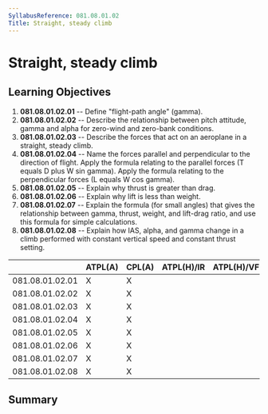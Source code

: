 ```yaml
---
SyllabusReference: 081.08.01.02
Title: Straight, steady climb
---
```


# Straight, steady climb

## Learning Objectives

1.  **081.08.01.02.01** -- Define "flight-path angle" (gamma).
2.  **081.08.01.02.02** -- Describe the relationship between pitch attitude,
    gamma and alpha for zero-wind and zero-bank conditions.
3.  **081.08.01.02.03** -- Describe the forces that act on an aeroplane in a
    straight, steady climb.
4.  **081.08.01.02.04** -- Name the forces parallel and perpendicular to the
    direction of flight. Apply the formula relating to the parallel forces (T
    equals D plus W sin gamma). Apply the formula relating to the perpendicular
    forces (L equals W cos gamma).
5.  **081.08.01.02.05** -- Explain why thrust is greater than drag.
6.  **081.08.01.02.06** -- Explain why lift is less than weight.
7.  **081.08.01.02.07** -- Explain the formula (for small angles) that gives the
    relationship between gamma, thrust, weight, and lift-drag ratio, and use
    this formula for simple calculations.
8.  **081.08.01.02.08** -- Explain how IAS, alpha, and gamma change in a climb
    performed with constant vertical speed and constant thrust setting.

|                 | ATPL(A) | CPL(A) | ATPL(H)/IR | ATPL(H)/VFR | CPL(H) | IR  | CBIR(A) |
| --------------- | ------- | ------ | ---------- | ----------- | ------ | --- | ------- |
| 081.08.01.02.01 | X       | X      |            |             |        |     |         |
| 081.08.01.02.02 | X       | X      |            |             |        |     |         |
| 081.08.01.02.03 | X       | X      |            |             |        |     |         |
| 081.08.01.02.04 | X       | X      |            |             |        |     |         |
| 081.08.01.02.05 | X       | X      |            |             |        |     |         |
| 081.08.01.02.06 | X       | X      |            |             |        |     |         |
| 081.08.01.02.07 | X       | X      |            |             |        |     |         |
| 081.08.01.02.08 | X       | X      |            |             |        |     |         |

## Summary
